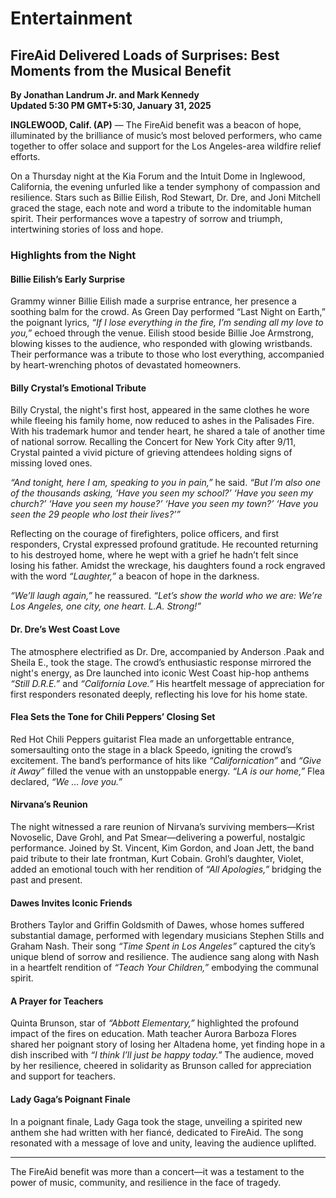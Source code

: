 # Entertainment

## FireAid Delivered Loads of Surprises: Best Moments from the Musical Benefit

**By Jonathan Landrum Jr. and Mark Kennedy**  
**Updated 5:30 PM GMT+5:30, January 31, 2025**

**INGLEWOOD, Calif. (AP)** — The FireAid benefit was a beacon of hope, illuminated by the brilliance of music’s most beloved performers, who came together to offer solace and support for the Los Angeles-area wildfire relief efforts.

On a Thursday night at the Kia Forum and the Intuit Dome in Inglewood, California, the evening unfurled like a tender symphony of compassion and resilience. Stars such as Billie Eilish, Rod Stewart, Dr. Dre, and Joni Mitchell graced the stage, each note and word a tribute to the indomitable human spirit. Their performances wove a tapestry of sorrow and triumph, intertwining stories of loss and hope.

### Highlights from the Night

#### **Billie Eilish’s Early Surprise**
Grammy winner Billie Eilish made a surprise entrance, her presence a soothing balm for the crowd. As Green Day performed “Last Night on Earth,” the poignant lyrics, *“If I lose everything in the fire, I’m sending all my love to you,”* echoed through the venue. Eilish stood beside Billie Joe Armstrong, blowing kisses to the audience, who responded with glowing wristbands. Their performance was a tribute to those who lost everything, accompanied by heart-wrenching photos of devastated homeowners.

#### **Billy Crystal’s Emotional Tribute**
Billy Crystal, the night's first host, appeared in the same clothes he wore while fleeing his family home, now reduced to ashes in the Palisades Fire. With his trademark humor and tender heart, he shared a tale of another time of national sorrow. Recalling the Concert for New York City after 9/11, Crystal painted a vivid picture of grieving attendees holding signs of missing loved ones. 

*“And tonight, here I am, speaking to you in pain,”* he said. *“But I’m also one of the thousands asking, ‘Have you seen my school?’ ‘Have you seen my church?’ ‘Have you seen my house?’ ‘Have you seen my town?’ ‘Have you seen the 29 people who lost their lives?’”*

Reflecting on the courage of firefighters, police officers, and first responders, Crystal expressed profound gratitude. He recounted returning to his destroyed home, where he wept with a grief he hadn’t felt since losing his father. Amidst the wreckage, his daughters found a rock engraved with the word *“Laughter,”* a beacon of hope in the darkness.

*“We’ll laugh again,”* he reassured. *“Let’s show the world who we are: We’re Los Angeles, one city, one heart. L.A. Strong!”*

#### **Dr. Dre’s West Coast Love**
The atmosphere electrified as Dr. Dre, accompanied by Anderson .Paak and Sheila E., took the stage. The crowd’s enthusiastic response mirrored the night's energy, as Dre launched into iconic West Coast hip-hop anthems *“Still D.R.E.”* and *“California Love.”* His heartfelt message of appreciation for first responders resonated deeply, reflecting his love for his home state.

#### **Flea Sets the Tone for Chili Peppers’ Closing Set**
Red Hot Chili Peppers guitarist Flea made an unforgettable entrance, somersaulting onto the stage in a black Speedo, igniting the crowd’s excitement. The band’s performance of hits like *“Californication”* and *“Give it Away”* filled the venue with an unstoppable energy. *“LA is our home,”* Flea declared, *“We … love you.”*

#### **Nirvana’s Reunion**
The night witnessed a rare reunion of Nirvana’s surviving members—Krist Novoselic, Dave Grohl, and Pat Smear—delivering a powerful, nostalgic performance. Joined by St. Vincent, Kim Gordon, and Joan Jett, the band paid tribute to their late frontman, Kurt Cobain. Grohl’s daughter, Violet, added an emotional touch with her rendition of *“All Apologies,”* bridging the past and present.

#### **Dawes Invites Iconic Friends**
Brothers Taylor and Griffin Goldsmith of Dawes, whose homes suffered substantial damage, performed with legendary musicians Stephen Stills and Graham Nash. Their song *“Time Spent in Los Angeles”* captured the city’s unique blend of sorrow and resilience. The audience sang along with Nash in a heartfelt rendition of *“Teach Your Children,”* embodying the communal spirit.

#### **A Prayer for Teachers**
Quinta Brunson, star of *“Abbott Elementary,”* highlighted the profound impact of the fires on education. Math teacher Aurora Barboza Flores shared her poignant story of losing her Altadena home, yet finding hope in a dish inscribed with *“I think I’ll just be happy today.”* The audience, moved by her resilience, cheered in solidarity as Brunson called for appreciation and support for teachers.

#### **Lady Gaga’s Poignant Finale**
In a poignant finale, Lady Gaga took the stage, unveiling a spirited new anthem she had written with her fiancé, dedicated to FireAid. The song resonated with a message of love and unity, leaving the audience uplifted.

---

The FireAid benefit was more than a concert—it was a testament to the power of music, community, and resilience in the face of tragedy.
